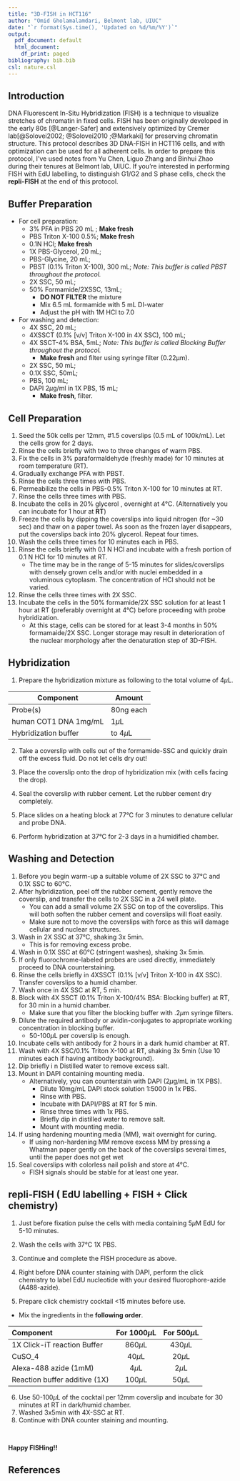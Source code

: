 ```yaml
---
title: "3D-FISH in HCT116"
author: "Omid Gholamalamdari, Belmont lab, UIUC"
date: "`r format(Sys.time(), 'Updated on %d/%m/%Y')`"
output:
  pdf_document: default
  html_document:
    df_print: paged
bibliography: bib.bib
csl: nature.csl
---
```

## Introduction
DNA Fluorescent In-Situ Hybridization (FISH) is a technique to visualize stretches of chromatin
in fixed cells. FISH has been originally developed in the early 80s [@Langer-Safer] and
extensively optimized by Cremer lab[@Solovei2002; @Solovei2010 ;@Markaki] for preserving chromatin structure.
This protocol describes 3D DNA-FISH in HCT116 cells, and with optimization can be used for all adherent cells. In order to prepare this protocol, I've used notes from Yu Chen, Liguo Zhang and Binhui Zhao during their tenures at Belmont lab, UIUC. 
If you're interested in performing FISH with EdU labelling, to distinguish G1/G2 and S phase cells, check the __repli-FISH__ at the end of this protocol.

## Buffer Preparation

+ For cell preparation:
    - 3% PFA in PBS 20 mL ; __Make fresh__
    - PBS Triton X-100 0.5%; __Make fresh__
    - 0.1N HCl; __Make fresh__
    - 1X PBS-Glycerol, 20 mL;
    - PBS-Glycine, 20 mL;
    - PBST (0.1% Triton X-100), 300 mL; _Note: This buffer is called PBST throughout the protocol._
    - 2X SSC, 50 mL;
    - 50% Formamide/2XSSC, 13mL;
      - __DO NOT FILTER__ the mixture
      - Mix 6.5 mL formamide with 5 mL DI-water
      - Adjust the pH with 1M HCl to 7.0
+ For washing and detection:
    - 4X SSC, 20 mL;
    - 4XSSCT (0.1% [v/v] Triton X-100 in 4X SSC), 100 mL;
    - 4X SSCT-4% BSA, 5mL; _Note: This buffer is called Blocking Buffer throughout the protocol._
        - __Make fresh__ and filter using syringe filter (0.22µm).
    - 2X SSC, 50 mL;
    - 0.1X SSC, 50mL;
    - PBS, 100 mL;
    - DAPI 2$\mu$g/ml in 1X PBS, 15 mL;
        - __Make fresh__, filter.

## Cell Preparation

1. Seed the 50k cells per 12mm, #1.5 coverslips (0.5 mL of 100k/mL). Let the cells grow for 2 days.
1. Rinse the cells briefly with two to three changes of warm PBS.
1. Fix the cells in 3% paraformaldehyde (freshly made) for 10 minutes at room temperature (RT).
1. Gradually exchange PFA with PBST.
1. Rinse the cells three times with PBS.
1. Permeabilize the cells in PBS-0.5% Triton X-100 for 10 minutes at RT.
1. Rinse the cells three times with PBS.
1. Incubate the cells in 20% glycerol , overnight at 4°C. (Alternatively you can incubate for 1 hour at __RT__)
1. Freeze the cells by dipping the coverslips into liquid nitrogen (for ~30 sec) and thaw on a paper towel. As soon as the frozen layer disappears, put the coverslips back into 20% glycerol. Repeat four times.
1. Wash the cells three times for 10 minutes each in PBS.
1. Rinse the cells briefly with 0.1 N HCl and incubate with a fresh portion of 0.1 N HCl for 10 minutes at RT.
    - The time may be in the range of 5-15 minutes for slides/coverslips with densely grown cells and/or with nuclei embedded in a voluminous cytoplasm. The concentration of HCl should not be varied.
1. Rinse the cells three times with 2X SSC.
1. Incubate the cells in the 50% formamide/2X SSC solution for at least 1 hour at RT (preferably overnight at 4&deg;C) before proceeding with probe hybridization.
    - At this stage, cells can be stored for at least 3-4 months in 50% formamaide/2X SSC. Longer storage may result in deterioration of the nuclear morphology after the denaturation step of 3D-FISH.

## Hybridization

1. Prepare the hybridization mixture as following to the total volume of 4$\mu$L.

|Component                    | Amount          |
|-----------------------------|-----------------|
|Probe(s)                     | 80ng each       |
|human COT1 DNA 1mg/mL        | 1$\mu$L         |
|Hybridization buffer         |to 4$\mu$L       |

2. Take a coverslip with cells out of the formamide-SSC and quickly drain off the excess fluid. Do not let cells dry out!

2. Place the coverslip onto the drop of hybridization mix (with cells facing the drop).
2. Seal the coverslip with rubber cement. Let the rubber cement dry completely.
2. Place slides on a heating block at 77°C for 3 minutes to denature cellular and probe DNA.
2. Perform hybridization at 37°C for 2-3 days in a humidified chamber.

## Washing and Detection

1. Before you begin warm-up a suitable volume of 2X SSC to 37&deg;C and 0.1X SSC to 60&deg;C.
1. After hybridization, peel off the rubber cement, gently remove the coverslip, and transfer the cells to 2X SSC in a 24 well plate.
    - You can add a small volume 2X SSC on top of the coverslips. This will both soften the rubber cement and coverslips will float easily.
    - Make sure not to move the coverslips with force as this will damage cellular and nuclear structures.
1. Wash in 2X SSC at 37&deg;C, shaking 3x 5min.
    - This is for removing excess probe.
1. Wash in 0.1X SSC at 60&deg;C (stringent washes), shaking 3x 5min.
1. If only fluorochrome-labeled probes are used directly, immediately proceed to DNA counterstaining.
1. Rinse the cells briefly in 4XSSCT (0.1% [v/v] Triton X-100 in 4X SSC). Transfer coverslips to a humid chamber. 
1. Wash once in 4X SSC at RT, 5 min.
1. Block with 4X SSCT (0.1% Triton X-100/4% BSA: Blocking buffer) at RT, for 30 min in a humid chamber.
    - Make sure that you filter the blocking buffer with .2$\mu$m syringe filters.
1. Dilute the required antibody or avidin-conjugates to appropriate working concentration in blocking buffer.
    - 50-100$\mu$L per coverslip is enough.
1. Incubate cells with antibody for 2 hours in a dark humid chamber at RT.
1. Wash with 4X SSC/0.1% Triton X-100 at RT, shaking 3x 5min (Use 10 minutes each if having antibody background).
1. Dip briefly i n Distilled water to remove excess salt.
1. Mount in DAPI containing mounting media.
    - Alternatively, you can counterstain with DAPI (2$\mu$g/mL in 1X PBS).
        - Dilute 10mg/mL DAPI stock solution 1:5000 in 1x PBS.
        - Rinse with PBS.
        - Incubate with DAPI/PBS at RT for 5 min. 
        - Rinse three times with 1x PBS.
        - Briefly dip in distilled water to remove salt.
        - Mount with mounting media.
1. If using hardening mounting media (MM), wait overnight for curing.
    - If using non-hardening MM remove excess MM by pressing a Whatman paper gently on the back of the coverslips several times, until the paper does not get wet
1. Seal coverslips with colorless nail polish and store at 4&deg;C.
    - FISH signals should be stable for at least one year.

## repli-FISH ( EdU labelling + FISH + Click chemistry)
1. Just before fixation pulse the cells with media containing 5$\mu$M EdU for 5-10 minutes.
2. Wash the cells with 37°C 1X PBS.
3. Continue and complete the FISH procedure as above.
4. Right before DNA counter staining with DAPI, perform the click chemistry to label EdU nucleotide with your desired fluorophore-azide (A488-azide).

5. Prepare click chemistry cocktail <15 minutes before use. 
  - Mix the ingredients in the __following order__.


| Component | For 1000$\mu$L | For 500$\mu$L |
|:----------|:-----------:|:----------:|
|1X Click-iT reaction Buffer| 860$\mu$L | 430$\mu$L|
|CuSO_4|40$\mu$L| 20$\mu$L|
|Alexa-488 azide (1mM)|4$\mu$L| 2$\mu$L|
|Reaction buffer additive (1X)| 100$\mu$L | 50$\mu$L |

6. Use 50-100$\mu$L of the cocktail per 12mm coverslip and incubate for 30 minutes at RT in dark/humid chamber.
7. Washed 3x5min with 4X-SSC at RT.
8. Continue with DNA counter staining and mounting.

&nbsp;

__Happy FISHing!!__

## References






